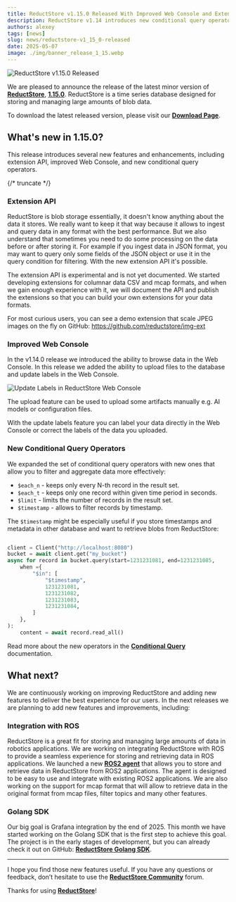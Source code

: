 ```yaml
---
title: ReductStore v1.15.0 Released With Improved Web Console and Extension API
description: ReductStore v1.14 introduces new conditional query operators, configuration settings and data browsing in Web Console.
authors: alexey
tags: [news]
slug: news/reductstore-v1_15_0-released
date: 2025-05-07
image: ./img/banner_release_1_15.webp
---
```


![ReductStore v1.15.0 Released](./img/banner_release_1_15.webp)

We are pleased to announce the release of the latest minor version of [**ReductStore**](/), [**1.15.0**](https://github.com/reductstore/reductstore/releases/tag/v1.15.0). ReductStore is a time series database designed for storing and managing large amounts of blob data.

To download the latest released version, please visit our [**Download Page**](/download).

## What's new in 1.15.0?

This release introduces several new features and enhancements, including extension API, improved Web Console, and new conditional query operators.

{/* truncate */}

### Extension API

ReductStore is blob storage essentially, it doesn't know anything about the data it stores. We really want to keep it that way because
it allows to ingest and query data in any format with the best performance. But we also understand that sometimes you need to do some processing on the data before or after storing it.
For example if you ingest data in JSON format, you may want to query only some fields of the JSON object or use it in the query condition for filtering.
With the new extension API it's possible.

The extension API is experimental and is not yet documented. We started developing extensions for columnar data CSV and mcap formats, and
when we gain enough experience with it, we will document the API and publish the extensions so that you can build your own extensions for your data formats.

For most curious users, you can see a demo extension that scale JPEG images on the fly on GitHub: https://github.com/reductstore/img-ext

### Improved Web Console

In the v1.14.0 release we introduced the ability to browse data in the Web Console. In this release we added the ability to upload files to the database and update labels in the Web Console.

![Update Labels in ReductStore Web Console](./img/web-console.png)

The upload feature can be used to upload some artifacts manually e.g. AI models or configuration files.

With the update labels feature you can label your data directly in the Web Console or correct the labels of the data you uploaded.

### New Conditional Query Operators

We expanded the set of conditional query operators with new ones that allow you to filter and aggregate data more effectively:

- `$each_n` - keeps only every N-th record in the result set.
- `$each_t` - keeps only one record within given time period in seconds.
- `$limit` - limits the number of records in the result set.
- `$timestamp` - allows to filter records by timestamp.

The `$timestamp` might be especially useful if you store timestamps and metadata in other database and want to retrieve blobs from ReductStore:

```python

client = Client("http://localhost:8080")
bucket = await client.get("my_bucket")
async for record in bucket.query(start=1231231081, end=1231231085,
    when ={
        "$in": [
            "$timestamp",
            1231231081,
            1231231082,
            1231231083,
            1231231084,
        ]
    },
):
    content = await record.read_all()

```

Read more about the new operators in the [**Conditional Query**](/docs/conditional-query) documentation.

## What next?

We are continuously working on improving ReductStore and adding new features to deliver the best experience for our users. In the next releases we are planning to add
new features and improvements, including:

### Integration with ROS

ReductStore is a great fit for storing and managing large amounts of data in robotics applications. We are working on integrating ReductStore with ROS to provide a seamless experience for storing and retrieving data in ROS applications.
We launched a new [**ROS2 agent**](https://github.com/reductstore/ros2-reduct-agent) that allows you to store and retrieve data in ReductStore from ROS2 applications. The agent is designed to be easy to use and integrate with existing ROS2 applications.
We are also working on the support for mcap format that will allow to retrieve data in the original format from mcap files, filter topics and many other features.

### Golang SDK

Our big goal is Grafana integration by the end of 2025. This month we have started working on the Golang SDK that is the first step to achieve this goal.
The project is in the early stages of development, but you can already check it out on GitHub: [**ReductStore Golang SDK**](https://github.com/reductstore/reduct-go).

---

I hope you find those new features useful. If you have any questions or feedback, don’t hesitate to use the [**ReductStore Community**](https://community.reduct.store/signup) forum.

Thanks for using [**ReductStore**](/)!
